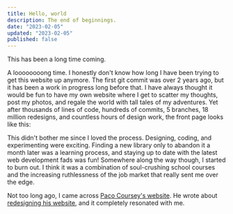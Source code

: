 ```yaml
---
title: Hello, world
description: The end of beginnings.
date: "2023-02-05"
updated: "2023-02-05"
published: false
---
```


This has been a long time coming.

A loooooooong time. I honestly don't know how long I have been trying to get this website up anymore. The first git commit was over 2 years ago, but it has been a work in progress long before that. I have always thought it would be fun to have my own website where I get to scatter my thoughts, post my photos, and regale the world with tall tales of my adventures. Yet after thousands of lines of code, hundreds of commits, 5 branches, 18 million redesigns, and countless hours of design work, the front page looks like this:

This didn't bother me since I loved the process. Designing, coding, and experimenting were exciting. Finding a new library only to abandon it a month later was a learning process, and staying up to date with the latest web development fads was fun! Somewhere along the way though, I started to burn out. I think it was a combination of soul-crushing school courses and the increasing ruthlessness of the job market that really sent me over the edge.

Not too long ago, I came across [Paco Coursey's website](https://paco.me/). He wrote about [redesigning his website](https://paco.me/writing/redesign-2021), and it completely resonated with me.
